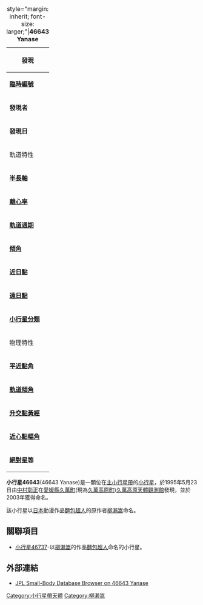 {{no footnotes|time=2013-06-08T02:37:49+00:00}}
{{refimprove|time=2013-06-08T02:37:49+00:00}}
{| class="toccolours" style="margin-left: 1em; float: right"
|+ style="margin: inherit; font-size: larger;"|'''46643 Yanase'''
|-
! bgcolor="#a0ffa0" colspan="2" | 發現
|-
|'''[[臨時編號|臨時編號]]'''
| {{mp|1995 KM|}}
|-
|'''發現者'''
| [[中村彰正|中村彰正]]
|-
|'''發現日'''
| 1995年5月23日
|-
! bgcolor="#a0ffa0" colspan="2" |軌道特性
|-
|'''[[半長軸|半長軸]]'''
| 2.978149 AU
|-
|'''[[離心率|離心率]]'''
| 0.0873665
|-
|'''[[軌道週期|軌道週期]]'''
| 1877.21 日(5.14 年)
|-
|'''[[傾角|傾角]]'''
| 
|-
|'''[[近日點|近日點]]'''
| 2.7179585 AU
|-
|'''[[遠日點|遠日點]]'''
| 3.2383395 AU
|-
|'''[[小行星分類|小行星分類]]'''
| [[主小行星帶小行星|主小行星帶小行星]]
|-
! bgcolor="#a0ffa0" colspan="2" |物理特性
|-
|'''[[平近點角|平近點角]]'''
|
|-
|'''[[軌道傾角|軌道傾角]]'''
| 10.10136
|-
|'''[[升交點黃經|升交點黃經]]'''
| 220.49875
|-
|'''[[近心點幅角|近心點幅角]]'''
| 216.82840
|-
|'''[[絕對星等|絕對星等]]'''
| 13.8
|}

'''小行星46643'''(46643 Yanase)是一顆位在[[主小行星帶|主小行星帶]]的[[小行星|小行星]]，於1995年5月23日由[[中村彰正|中村彰正]]在[[愛媛縣|愛媛縣]][[久萬町|久萬町]](現為[[久萬高原町|久萬高原町]])[[久萬高原天體觀測館|久萬高原天體觀測館]]發現，並於2003年獲得命名。

該小行星以[[日本|日本]]動漫作品[[麵包超人|麵包超人]]的原作者[[柳瀨嵩|柳瀨嵩]]命名。

== 關聯項目 ==
* [[小行星46737|小行星46737]]-以[[柳瀨嵩|柳瀨嵩]]的作品[[麵包超人|麵包超人]]命名的小行星。

== 外部連結 ==
* [http://ssd.jpl.nasa.gov/sbdb.cgi?sstr=46643+Yanase JPL Small-Body Database Browser on 46643 Yanase] {{Wayback|url=http://ssd.jpl.nasa.gov/sbdb.cgi?sstr=46643+Yanase |date=20120307031254 }}

[[Category:小行星帶天體|Category:小行星帶天體]]
[[Category:柳濑嵩|Category:柳濑嵩]]